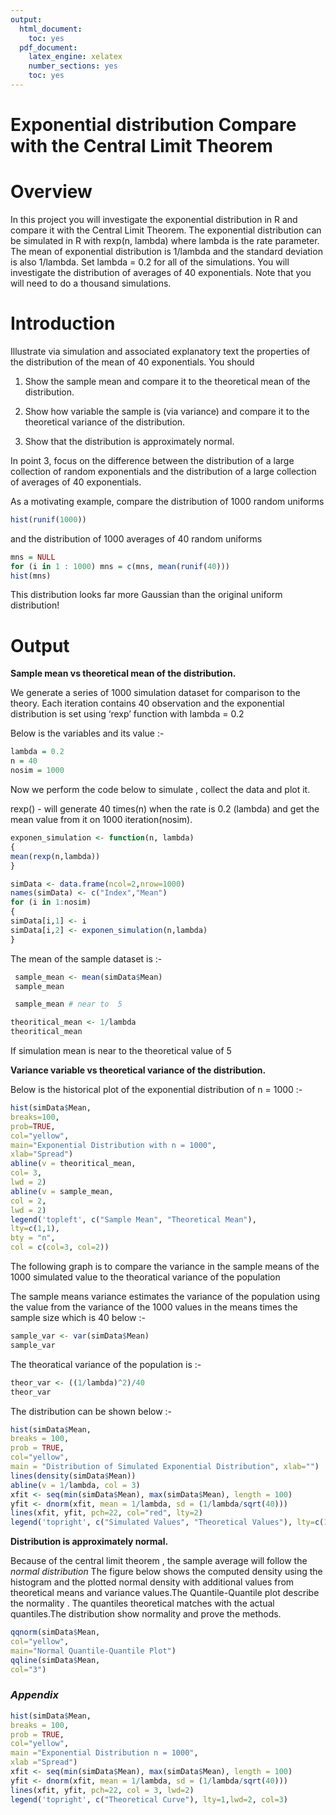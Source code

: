 ```yaml
---
output:
  html_document:
    toc: yes
  pdf_document:
    latex_engine: xelatex
    number_sections: yes
    toc: yes
---
```

# Exponential distribution Compare with the Central Limit Theorem

Overview
========

In this project you will investigate the exponential distribution in R and compare it with the Central Limit Theorem. The exponential distribution can be simulated in R with rexp(n, lambda) where lambda is the rate parameter. The mean of exponential distribution is 1/lambda and the standard deviation is also 1/lambda. Set lambda = 0.2 for all of the simulations. You will investigate the distribution of averages of 40 exponentials. Note that you will need to do a thousand simulations.


Introduction
===============

Illustrate via simulation and associated explanatory text the properties of the distribution of the mean of 40 exponentials.  You should

1. Show the sample mean and compare it to the theoretical mean of the distribution.

2. Show how variable the sample is (via variance) and compare it to the theoretical variance of the distribution.

3. Show that the distribution is approximately normal.

In point 3, focus on the difference between the distribution of a large collection of random exponentials and the distribution of a large collection of averages of 40 exponentials. 

As a motivating example, compare the distribution of 1000 random uniforms

```r
hist(runif(1000))
```
and the distribution of 1000 averages of 40 random uniforms
```r
mns = NULL
for (i in 1 : 1000) mns = c(mns, mean(runif(40)))
hist(mns)
```
This distribution looks far more Gaussian than the original uniform distribution!

Output
======

<b>Sample mean vs theoretical mean of the distribution.</b>

We generate a series of 1000 simulation dataset for comparison to the theory. Each iteration contains 40 observation and the exponential distribution is set using 'rexp' function with lambda = 0.2

Below is the variables and its value :-

```r
lambda = 0.2
n = 40
nosim = 1000
```

Now we perform the code below to simulate , collect the data and plot it.

rexp() - will generate 40 times(n) when the rate is 0.2 (lambda) and get the mean value from it on 1000 iteration(nosim).

```r
exponen_simulation <- function(n, lambda)
{
mean(rexp(n,lambda))
}

simData <- data.frame(ncol=2,nrow=1000)
names(simData) <- c("Index","Mean")
for (i in 1:nosim)
{
simData[i,1] <- i
simData[i,2] <- exponen_simulation(n,lambda)
}

```

The mean of the sample dataset is :-

```r
 sample_mean <- mean(simData$Mean)
 sample_mean
```

```r
 sample_mean # near to  5
```

```r
theoritical_mean <- 1/lambda
theoritical_mean
```

If simulation mean  is near to the theoretical value of  5


<b>Variance variable vs theoretical variance of the distribution.</b>

Below is the historical plot of the exponential distribution of n = 1000 :-

```r
hist(simData$Mean, 
breaks=100, 
prob=TRUE, 
col="yellow",
main="Exponential Distribution with n = 1000", 
xlab="Spread")
abline(v = theoritical_mean, 
col= 3,
lwd = 2)
abline(v = sample_mean, 
col = 2,
lwd = 2)
legend('topleft', c("Sample Mean", "Theoretical Mean"), 
lty=c(1,1), 
bty = "n",
col = c(col=3, col=2))
```


The following graph is to compare the variance in the sample means of the 1000 simulated value to the theoratical variance of the population

The sample means variance estimates the variance of the population using the value from the variance of the 1000 values in the means times the sample size which is 40 below :-


```r
sample_var <- var(simData$Mean)
sample_var
```

The theoratical variance of the population is :- 

```r
theor_var <- ((1/lambda)^2)/40
theor_var
```

The distribution can be shown below :-

```r
hist(simData$Mean, 
breaks = 100, 
prob = TRUE, 
col="yellow",
main = "Distribution of Simulated Exponential Distribution", xlab="")
lines(density(simData$Mean))
abline(v = 1/lambda, col = 3)
xfit <- seq(min(simData$Mean), max(simData$Mean), length = 100)
yfit <- dnorm(xfit, mean = 1/lambda, sd = (1/lambda/sqrt(40)))
lines(xfit, yfit, pch=22, col="red", lty=2)
legend('topright', c("Simulated Values", "Theoretical Values"), lty=c(1,2), col=c("black", "red"))
```

<b>Distribution is approximately normal.</b>

Because of the central limit theorem , the sample average will follow the <i>normal distribution</i>
The figure below shows the computed density using the histogram and the plotted normal density with additional values from theoretical means and variance values.The Quantile-Quantile plot describe the normality . The quantiles theoretical matches with the actual quantiles.The distribution show normality and prove the methods.

```r
qqnorm(simData$Mean, 
col="yellow",
main="Normal Quantile-Quantile Plot")
qqline(simData$Mean, 
col="3")
```


<i><h3>Appendix</h3></i>

```r
hist(simData$Mean, 
breaks = 100, 
prob = TRUE, 
col="yellow",
main ="Exponential Distribution n = 1000", 
xlab ="Spread")
xfit <- seq(min(simData$Mean), max(simData$Mean), length = 100)
yfit <- dnorm(xfit, mean = 1/lambda, sd = (1/lambda/sqrt(40)))
lines(xfit, yfit, pch=22, col = 3, lwd=2)
legend('topright', c("Theoretical Curve"), lty=1,lwd=2, col=3)
```



